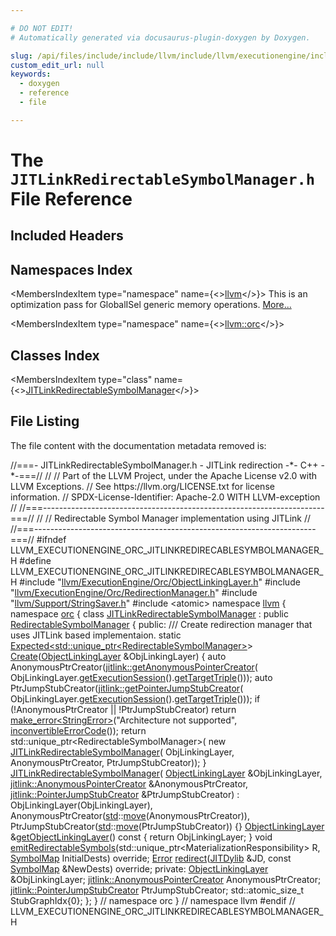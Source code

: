 ```yaml
---

# DO NOT EDIT!
# Automatically generated via docusaurus-plugin-doxygen by Doxygen.

slug: /api/files/include/include/llvm/include/llvm/executionengine/include/llvm/executionengine/orc/jitlinkredirectablesymbolmanager-h
custom_edit_url: null
keywords:
  - doxygen
  - reference
  - file

---
```





# The `JITLinkRedirectableSymbolManager.h` File Reference

<DoxygenPage pluginConfig={pluginConfig}>



## Included Headers

<IncludesList>
<IncludesListItem
  filePath="llvm/ExecutionEngine/Orc/ObjectLinkingLayer.h"
  permalink="/docs/api/files/include/include/llvm/include/llvm/executionengine/include/llvm/executionengine/orc/objectlinkinglayer-h"
  isLocal="true" />
<IncludesListItem
  filePath="llvm/ExecutionEngine/Orc/RedirectionManager.h"
  permalink="/docs/api/files/include/include/llvm/include/llvm/executionengine/include/llvm/executionengine/orc/redirectionmanager-h"
  isLocal="true" />
<IncludesListItem
  filePath="llvm/Support/StringSaver.h"
  permalink="/docs/api/files/include/include/llvm/include/llvm/support/stringsaver-h"
  isLocal="true" />
<IncludesListItem
  filePath="atomic"
  permalink=""
  isLocal="false" />
</IncludesList>

## Namespaces Index

<MembersIndex>

<MembersIndexItem
  type="namespace"
  name={<><a href="/docs/api/namespaces/llvm">llvm</a></>}>
This is an optimization pass for GlobalISel generic memory operations. <a href="/docs/api/namespaces/llvm/#details">More...</a>
</MembersIndexItem>

<MembersIndexItem
  type="namespace"
  name={<><a href="/docs/api/namespaces/llvm/orc">llvm::orc</a></>}>
</MembersIndexItem>

</MembersIndex>

## Classes Index

<MembersIndex>

<MembersIndexItem
  type="class"
  name={<><a href="/docs/api/classes/llvm/orc/jitlinkredirectablesymbolmanager">JITLinkRedirectableSymbolManager</a></>}>
</MembersIndexItem>

</MembersIndex>


## File Listing

The file content with the documentation metadata removed is:

<ProgramListing>

<Link id="l00001" /><CodeLine lineNumber="1"><Highlight kind="comment">//===- JITLinkRedirectableSymbolManager.h - JITLink redirection -&#42;- C++ -&#42;-===//</Highlight><Highlight kind="normal"></Highlight></CodeLine>
<Link id="l00002" /><CodeLine lineNumber="2"><Highlight kind="normal"></Highlight><Highlight kind="comment">//</Highlight><Highlight kind="normal"></Highlight></CodeLine>
<Link id="l00003" /><CodeLine lineNumber="3"><Highlight kind="normal"></Highlight><Highlight kind="comment">// Part of the LLVM Project, under the Apache License v2.0 with LLVM Exceptions.</Highlight><Highlight kind="normal"></Highlight></CodeLine>
<Link id="l00004" /><CodeLine lineNumber="4"><Highlight kind="normal"></Highlight><Highlight kind="comment">// See https://llvm.org/LICENSE.txt for license information.</Highlight><Highlight kind="normal"></Highlight></CodeLine>
<Link id="l00005" /><CodeLine lineNumber="5"><Highlight kind="normal"></Highlight><Highlight kind="comment">// SPDX-License-Identifier: Apache-2.0 WITH LLVM-exception</Highlight><Highlight kind="normal"></Highlight></CodeLine>
<Link id="l00006" /><CodeLine lineNumber="6"><Highlight kind="normal"></Highlight><Highlight kind="comment">//</Highlight><Highlight kind="normal"></Highlight></CodeLine>
<Link id="l00007" /><CodeLine lineNumber="7"><Highlight kind="normal"></Highlight><Highlight kind="comment">//===----------------------------------------------------------------------===//</Highlight><Highlight kind="normal"></Highlight></CodeLine>
<Link id="l00008" /><CodeLine lineNumber="8"><Highlight kind="normal"></Highlight><Highlight kind="comment">//</Highlight><Highlight kind="normal"></Highlight></CodeLine>
<Link id="l00009" /><CodeLine lineNumber="9"><Highlight kind="normal"></Highlight><Highlight kind="comment">// Redirectable Symbol Manager implementation using JITLink</Highlight><Highlight kind="normal"></Highlight></CodeLine>
<Link id="l00010" /><CodeLine lineNumber="10"><Highlight kind="normal"></Highlight><Highlight kind="comment">//</Highlight><Highlight kind="normal"></Highlight></CodeLine>
<Link id="l00011" /><CodeLine lineNumber="11"><Highlight kind="normal"></Highlight><Highlight kind="comment">//===----------------------------------------------------------------------===//</Highlight><Highlight kind="normal"></Highlight></CodeLine>
<Link id="l00012" /><CodeLine lineNumber="12"><Highlight kind="normal"></Highlight></CodeLine>
<Link id="l00013" /><CodeLine lineNumber="13"><Highlight kind="normal"></Highlight><Highlight kind="preprocessor">#ifndef LLVM&#95;EXECUTIONENGINE&#95;ORC&#95;JITLINKREDIRECABLESYMBOLMANAGER&#95;H</Highlight><Highlight kind="normal"></Highlight></CodeLine>
<Link id="l00014" /><CodeLine lineNumber="14"><Highlight kind="normal"></Highlight><Highlight kind="preprocessor">#define LLVM&#95;EXECUTIONENGINE&#95;ORC&#95;JITLINKREDIRECABLESYMBOLMANAGER&#95;H</Highlight><Highlight kind="normal"></Highlight></CodeLine>
<Link id="l00015" /><CodeLine lineNumber="15"><Highlight kind="normal"></Highlight></CodeLine>
<Link id="l00016" /><CodeLine lineNumber="16"><Highlight kind="normal"></Highlight><Highlight kind="preprocessor">#include &quot;<a href="/docs/api/files/include/include/llvm/include/llvm/executionengine/include/llvm/executionengine/orc/objectlinkinglayer-h">llvm/ExecutionEngine/Orc/ObjectLinkingLayer.h</a>&quot;</Highlight><Highlight kind="normal"></Highlight></CodeLine>
<Link id="l00017" /><CodeLine lineNumber="17"><Highlight kind="normal"></Highlight><Highlight kind="preprocessor">#include &quot;<a href="/docs/api/files/include/include/llvm/include/llvm/executionengine/include/llvm/executionengine/orc/redirectionmanager-h">llvm/ExecutionEngine/Orc/RedirectionManager.h</a>&quot;</Highlight><Highlight kind="normal"></Highlight></CodeLine>
<Link id="l00018" /><CodeLine lineNumber="18"><Highlight kind="normal"></Highlight><Highlight kind="preprocessor">#include &quot;<a href="/docs/api/files/include/include/llvm/include/llvm/support/stringsaver-h">llvm/Support/StringSaver.h</a>&quot;</Highlight><Highlight kind="normal"></Highlight></CodeLine>
<Link id="l00019" /><CodeLine lineNumber="19"><Highlight kind="normal"></Highlight></CodeLine>
<Link id="l00020" /><CodeLine lineNumber="20"><Highlight kind="normal"></Highlight><Highlight kind="preprocessor">#include &lt;atomic&gt;</Highlight><Highlight kind="normal"></Highlight></CodeLine>
<Link id="l00021" /><CodeLine lineNumber="21"><Highlight kind="normal"></Highlight></CodeLine>
<Link id="l00022" /><CodeLine lineNumber="22"><Highlight kind="normal"></Highlight><Highlight kind="keyword">namespace </Highlight><Highlight kind="normal"><a href="/docs/api/namespaces/llvm">llvm</a> &#123;</Highlight></CodeLine>
<Link id="l00023" /><CodeLine lineNumber="23"><Highlight kind="normal"></Highlight><Highlight kind="keyword">namespace </Highlight><Highlight kind="normal"><a href="/docs/api/namespaces/llvm/orc">orc</a> &#123;</Highlight></CodeLine>
<Link id="l00024" /><CodeLine lineNumber="24"><Highlight kind="normal"></Highlight></CodeLine>
<Link id="l00025" /><CodeLine lineNumber="25" lineLink="/docs/api/classes/llvm/orc/jitlinkredirectablesymbolmanager"><Highlight kind="normal"></Highlight><Highlight kind="keyword">class </Highlight><Highlight kind="normal"><a href="/docs/api/classes/llvm/orc/jitlinkredirectablesymbolmanager/#ab557989058c3fcfd14e9feddf1cd7c1b">JITLinkRedirectableSymbolManager</a> : </Highlight><Highlight kind="keyword">public</Highlight><Highlight kind="normal"> <a href="/docs/api/classes/llvm/orc/redirectablesymbolmanager">RedirectableSymbolManager</a> &#123;</Highlight></CodeLine>
<Link id="l00026" /><CodeLine lineNumber="26"><Highlight kind="normal"></Highlight><Highlight kind="keyword">public</Highlight><Highlight kind="normal">:</Highlight><Highlight kind="comment"></Highlight></CodeLine>
<Link id="l00027" /><CodeLine lineNumber="27"><Highlight kind="comment">  /// Create redirection manager that uses JITLink based implementaion.</Highlight><Highlight kind="normal"></Highlight></CodeLine>
<Link id="l00028" /><CodeLine lineNumber="28"><Highlight kind="normal">  </Highlight><Highlight kind="keyword">static</Highlight><Highlight kind="normal"> <a href="/docs/api/classes/llvm/expected">Expected&lt;std::unique&#95;ptr&lt;RedirectableSymbolManager&gt;</a>&gt;</Highlight></CodeLine>
<Link id="l00029" /><CodeLine lineNumber="29" lineLink="/docs/api/classes/llvm/orc/jitlinkredirectablesymbolmanager/#a8c298e95b31d72976e4f66928902d2cf"><Highlight kind="normal">  <a href="/docs/api/classes/llvm/orc/jitlinkredirectablesymbolmanager/#a8c298e95b31d72976e4f66928902d2cf">Create</a>(<a href="/docs/api/classes/llvm/orc/objectlinkinglayer">ObjectLinkingLayer</a> &amp;ObjLinkingLayer) &#123;</Highlight></CodeLine>
<Link id="l00030" /><CodeLine lineNumber="30"><Highlight kind="normal">    </Highlight><Highlight kind="keyword">auto</Highlight><Highlight kind="normal"> AnonymousPtrCreator(<a href="/docs/api/namespaces/llvm/jitlink/#af86dbecbbb47825e36f9af37bd6868ca">jitlink::getAnonymousPointerCreator</a>(</Highlight></CodeLine>
<Link id="l00031" /><CodeLine lineNumber="31"><Highlight kind="normal">        ObjLinkingLayer.<a href="/docs/api/classes/llvm/orc/linkgraphlayer/#a5cb70ce82cd664c0945a09a5477f4157">getExecutionSession</a>().<a href="/docs/api/classes/llvm/orc/executionsession/#a2f7fe16eea49478485f19ab0d096b257">getTargetTriple</a>()));</Highlight></CodeLine>
<Link id="l00032" /><CodeLine lineNumber="32"><Highlight kind="normal">    </Highlight><Highlight kind="keyword">auto</Highlight><Highlight kind="normal"> PtrJumpStubCreator(<a href="/docs/api/namespaces/llvm/jitlink/#a6e58d27e8cd9ba5dadc9194100b69be4">jitlink::getPointerJumpStubCreator</a>(</Highlight></CodeLine>
<Link id="l00033" /><CodeLine lineNumber="33"><Highlight kind="normal">        ObjLinkingLayer.<a href="/docs/api/classes/llvm/orc/linkgraphlayer/#a5cb70ce82cd664c0945a09a5477f4157">getExecutionSession</a>().<a href="/docs/api/classes/llvm/orc/executionsession/#a2f7fe16eea49478485f19ab0d096b257">getTargetTriple</a>()));</Highlight></CodeLine>
<Link id="l00034" /><CodeLine lineNumber="34"><Highlight kind="normal">    </Highlight><Highlight kind="keywordflow">if</Highlight><Highlight kind="normal"> (!AnonymousPtrCreator || !PtrJumpStubCreator)</Highlight></CodeLine>
<Link id="l00035" /><CodeLine lineNumber="35"><Highlight kind="normal">      </Highlight><Highlight kind="keywordflow">return</Highlight><Highlight kind="normal"> <a href="/docs/api/namespaces/llvm/#a9999bd897fc8a1648bd69b36fee2d357">make&#95;error&lt;StringError&gt;</a>(</Highlight><Highlight kind="stringliteral">&quot;Architecture not supported&quot;</Highlight><Highlight kind="normal">,</Highlight></CodeLine>
<Link id="l00036" /><CodeLine lineNumber="36"><Highlight kind="normal">                                     <a href="/docs/api/namespaces/llvm/#a2b43c21951d0948b34bcf7019949032d">inconvertibleErrorCode</a>());</Highlight></CodeLine>
<Link id="l00037" /><CodeLine lineNumber="37"><Highlight kind="normal">    </Highlight><Highlight kind="keywordflow">return</Highlight><Highlight kind="normal"> std::unique&#95;ptr&lt;RedirectableSymbolManager&gt;(</Highlight></CodeLine>
<Link id="l00038" /><CodeLine lineNumber="38"><Highlight kind="normal">        </Highlight><Highlight kind="keyword">new</Highlight><Highlight kind="normal"> <a href="/docs/api/classes/llvm/orc/jitlinkredirectablesymbolmanager/#ab557989058c3fcfd14e9feddf1cd7c1b">JITLinkRedirectableSymbolManager</a>(</Highlight></CodeLine>
<Link id="l00039" /><CodeLine lineNumber="39"><Highlight kind="normal">            ObjLinkingLayer, AnonymousPtrCreator, PtrJumpStubCreator));</Highlight></CodeLine>
<Link id="l00040" /><CodeLine lineNumber="40"><Highlight kind="normal">  &#125;</Highlight></CodeLine>
<Link id="l00041" /><CodeLine lineNumber="41"><Highlight kind="normal"></Highlight></CodeLine>
<Link id="l00042" /><CodeLine lineNumber="42" lineLink="/docs/api/classes/llvm/orc/jitlinkredirectablesymbolmanager/#ab557989058c3fcfd14e9feddf1cd7c1b"><Highlight kind="normal">  <a href="/docs/api/classes/llvm/orc/jitlinkredirectablesymbolmanager/#ab557989058c3fcfd14e9feddf1cd7c1b">JITLinkRedirectableSymbolManager</a>(</Highlight></CodeLine>
<Link id="l00043" /><CodeLine lineNumber="43"><Highlight kind="normal">      <a href="/docs/api/classes/llvm/orc/objectlinkinglayer">ObjectLinkingLayer</a> &amp;ObjLinkingLayer,</Highlight></CodeLine>
<Link id="l00044" /><CodeLine lineNumber="44"><Highlight kind="normal">      <a href="/docs/api/namespaces/llvm/jitlink/#aca9acdcfd5a01c54fcd1f54c3cc263ea">jitlink::AnonymousPointerCreator</a> &amp;AnonymousPtrCreator,</Highlight></CodeLine>
<Link id="l00045" /><CodeLine lineNumber="45"><Highlight kind="normal">      <a href="/docs/api/namespaces/llvm/jitlink/#a746ae172914784cedb52129da507e13f">jitlink::PointerJumpStubCreator</a> &amp;PtrJumpStubCreator)</Highlight></CodeLine>
<Link id="l00046" /><CodeLine lineNumber="46"><Highlight kind="normal">      : ObjLinkingLayer(ObjLinkingLayer),</Highlight></CodeLine>
<Link id="l00047" /><CodeLine lineNumber="47"><Highlight kind="normal">        AnonymousPtrCreator(<a href="/docs/api/namespaces/std">std</a>::<a href="/docs/api/namespaces/llvm/#abfc9c7ecf70f66901e439f7c04ef3dbb">move</a>(AnonymousPtrCreator)),</Highlight></CodeLine>
<Link id="l00048" /><CodeLine lineNumber="48"><Highlight kind="normal">        PtrJumpStubCreator(<a href="/docs/api/namespaces/std">std</a>::<a href="/docs/api/namespaces/llvm/#abfc9c7ecf70f66901e439f7c04ef3dbb">move</a>(PtrJumpStubCreator)) &#123;&#125;</Highlight></CodeLine>
<Link id="l00049" /><CodeLine lineNumber="49"><Highlight kind="normal"></Highlight></CodeLine>
<Link id="l00050" /><CodeLine lineNumber="50" lineLink="/docs/api/classes/llvm/orc/jitlinkredirectablesymbolmanager/#a4e7d92ffa2d41474330b84a64199ab7c"><Highlight kind="normal">  <a href="/docs/api/classes/llvm/orc/objectlinkinglayer">ObjectLinkingLayer</a> &amp;<a href="/docs/api/classes/llvm/orc/jitlinkredirectablesymbolmanager/#a4e7d92ffa2d41474330b84a64199ab7c">getObjectLinkingLayer</a>()</Highlight><Highlight kind="keyword"> const </Highlight><Highlight kind="normal">&#123; </Highlight><Highlight kind="keywordflow">return</Highlight><Highlight kind="normal"> ObjLinkingLayer; &#125;</Highlight></CodeLine>
<Link id="l00051" /><CodeLine lineNumber="51"><Highlight kind="normal"></Highlight></CodeLine>
<Link id="l00052" /><CodeLine lineNumber="52"><Highlight kind="normal">  </Highlight><Highlight kind="keywordtype">void</Highlight><Highlight kind="normal"> <a href="/docs/api/classes/llvm/orc/jitlinkredirectablesymbolmanager/#a377490b63bfae4c96406f4b882ffb419">emitRedirectableSymbols</a>(std::unique&#95;ptr&lt;MaterializationResponsibility&gt; R,</Highlight></CodeLine>
<Link id="l00053" /><CodeLine lineNumber="53"><Highlight kind="normal">                               <a href="/docs/api/namespaces/llvm/orc/#a8ab9a099de556e888c5f92a4fe49d2fa">SymbolMap</a> InitialDests) </Highlight><Highlight kind="keyword">override</Highlight><Highlight kind="normal">;</Highlight></CodeLine>
<Link id="l00054" /><CodeLine lineNumber="54"><Highlight kind="normal"></Highlight></CodeLine>
<Link id="l00055" /><CodeLine lineNumber="55"><Highlight kind="normal">  <a href="/docs/api/classes/llvm/error">Error</a> <a href="/docs/api/classes/llvm/orc/jitlinkredirectablesymbolmanager/#a6b6f2b2baa8d2b00ea9693e1b5ad5e08">redirect</a>(<a href="/docs/api/classes/llvm/orc/jitdylib">JITDylib</a> &amp;JD, </Highlight><Highlight kind="keyword">const</Highlight><Highlight kind="normal"> <a href="/docs/api/namespaces/llvm/orc/#a8ab9a099de556e888c5f92a4fe49d2fa">SymbolMap</a> &amp;NewDests) </Highlight><Highlight kind="keyword">override</Highlight><Highlight kind="normal">;</Highlight></CodeLine>
<Link id="l00056" /><CodeLine lineNumber="56"><Highlight kind="normal"></Highlight></CodeLine>
<Link id="l00057" /><CodeLine lineNumber="57"><Highlight kind="normal"></Highlight><Highlight kind="keyword">private</Highlight><Highlight kind="normal">:</Highlight></CodeLine>
<Link id="l00058" /><CodeLine lineNumber="58"><Highlight kind="normal">  <a href="/docs/api/classes/llvm/orc/objectlinkinglayer">ObjectLinkingLayer</a> &amp;ObjLinkingLayer;</Highlight></CodeLine>
<Link id="l00059" /><CodeLine lineNumber="59"><Highlight kind="normal">  <a href="/docs/api/namespaces/llvm/jitlink/#aca9acdcfd5a01c54fcd1f54c3cc263ea">jitlink::AnonymousPointerCreator</a> AnonymousPtrCreator;</Highlight></CodeLine>
<Link id="l00060" /><CodeLine lineNumber="60"><Highlight kind="normal">  <a href="/docs/api/namespaces/llvm/jitlink/#a746ae172914784cedb52129da507e13f">jitlink::PointerJumpStubCreator</a> PtrJumpStubCreator;</Highlight></CodeLine>
<Link id="l00061" /><CodeLine lineNumber="61"><Highlight kind="normal">  std::atomic&#95;size&#95;t StubGraphIdx&#123;0&#125;;</Highlight></CodeLine>
<Link id="l00062" /><CodeLine lineNumber="62"><Highlight kind="normal">&#125;;</Highlight></CodeLine>
<Link id="l00063" /><CodeLine lineNumber="63"><Highlight kind="normal"></Highlight></CodeLine>
<Link id="l00064" /><CodeLine lineNumber="64"><Highlight kind="normal">&#125; </Highlight><Highlight kind="comment">// namespace orc</Highlight><Highlight kind="normal"></Highlight></CodeLine>
<Link id="l00065" /><CodeLine lineNumber="65"><Highlight kind="normal">&#125; </Highlight><Highlight kind="comment">// namespace llvm</Highlight><Highlight kind="normal"></Highlight></CodeLine>
<Link id="l00066" /><CodeLine lineNumber="66"><Highlight kind="normal"></Highlight></CodeLine>
<Link id="l00067" /><CodeLine lineNumber="67"><Highlight kind="normal"></Highlight><Highlight kind="preprocessor">#endif </Highlight><Highlight kind="comment">// LLVM&#95;EXECUTIONENGINE&#95;ORC&#95;JITLINKREDIRECABLESYMBOLMANAGER&#95;H</Highlight><Highlight kind="normal"></Highlight></CodeLine>

</ProgramListing>

</DoxygenPage>
